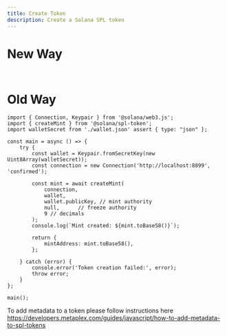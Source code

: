 ```yaml
---
title: Create Token
description: Create a Solana SPL token
---
```


# New Way

```tsx 


```

# Old Way

```tsx
import { Connection, Keypair } from '@solana/web3.js';
import { createMint } from '@solana/spl-token';
import walletSecret from './wallet.json' assert { type: "json" };

const main = async () => {
    try {
        const wallet = Keypair.fromSecretKey(new Uint8Array(walletSecret));
        const connection = new Connection('http://localhost:8899', 'confirmed');

        const mint = await createMint(
            connection,
            wallet,
            wallet.publicKey, // mint authority
            null,      // freeze authority
            9 // decimals
        );
        console.log(`Mint created: ${mint.toBase58()}`);

        return {
            mintAddress: mint.toBase58(),
        };

    } catch (error) {
        console.error('Token creation failed:', error);
        throw error;
    }
};

main();
```

To add metadata to a token please follow instructions here https://developers.metaplex.com/guides/javascript/how-to-add-metadata-to-spl-tokens
